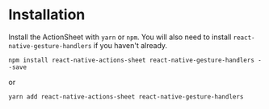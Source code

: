 # Installation

Install the ActionSheet with `yarn` or `npm`. You will also need to install `react-native-gesture-handlers` if you haven't already.

```fish
npm install react-native-actions-sheet react-native-gesture-handlers --save
```

or

```fish
yarn add react-native-actions-sheet react-native-gesture-handlers 
```
